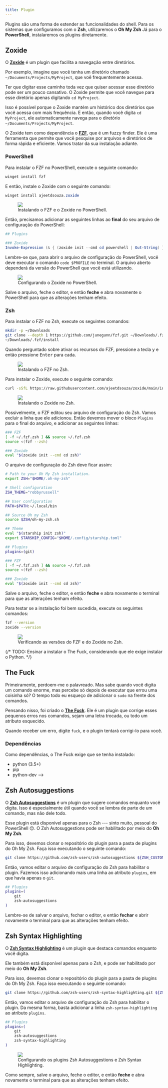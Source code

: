 ```yaml
---
title: Plugin
---
```


Plugins são uma forma de estender as funcionalidades do shell.
Para os sistemas que configuramos com o **Zsh**, utilizaremos o **Oh My Zsh**
Já para o **PowerShell**, instalaremos os plugins diretamente.

## Zoxide

O [**Zoxide**](https://github.com/ajeetdsouza/zoxide) é um plugin que facilita a navegação entre diretórios.

Por exemplo, imagine que você tenha um diretório chamado `~/Documents/Projects/MyProject`, que voê frequentemente acessa.

Ter que digitar esse caminho toda vez que quiser acessar esse diretório pode ser um pouco cansativo.
O Zoxide permite que você navegue para esse diretório apenas digitando `cd MyProject`.

Isso é possível porque o Zoxide mantém um histórico dos diretórios que você acessa com mais frequência.
E então, quando você digita `cd MyProject`, ele automaticamente navega para o diretório `~/Documents/Projects/MyProject`.

O Zoxide tem como dependência o [**FZF**](https://github.com/junegunn/fzf), que é um fuzzy finder.
Ele é uma ferramenta que permite que você pesquise por arquivos e diretórios de forma rápida e eficiente.
Vamos tratar da sua instalação adiante.

### PowerShell

Para instalar o FZF no PowerShell, execute o seguinte comando:

```powershell
winget install fzf
```

E então, instale o Zoxide com o seguinte comando:

```powershell
winget install ajeetdsouza.zoxide
```

<figure>
  <img src="/book_andesito/src/assets/content/docs/shell/plugins/installing_zoxide_powershell.png" />
  <figcaption>Instalando o FZF e o Zoxide no PowerShell.</figcaption>
</figure>

Então, precisamos adicionar as seguintes linhas ao **final** do seu arquivo de configuração do PowerShell:

```powershell
## Plugins

### Zoxide
Invoke-Expression (& { (zoxide init --cmd cd powershell | Out-String) })
```

Lembre-se que, para abrir o arquivo de configuração do PowerShell, você deve executar o comando `code $PROFILE` no terminal.
O arquivo aberto dependerá da versão do PowerShell que você está utilizando.

<figure>
  <img src="/book_andesito/src/assets/content/docs/shell/plugins/configuring_zoxide_powershell.png" />
  <figcaption>Configurando o Zoxide no PowerShell.</figcaption>
</figure>

Salve o arquivo, feche o editor, e então **feche** e abra novamente o PowerShell para que as alterações tenham efeito.

### Zsh

Para instalar o FZF no Zsh, execute os seguintes comandos:

```bash
mkdir -p ~/Downloads
git clone --depth 1 https://github.com/junegunn/fzf.git ~/Downloads/.fzf
~/Downloads/.fzf/install
```

Quando perguntado sobre ativar os recursos do FZF, pressione a tecla <kbd>y</kbd> e então pressione <kbd>Enter</kbd> para cada.

<figure>
  <img src="/book_andesito/src/assets/content/docs/shell/plugins/installing_fzf_zsh.png" />
  <figcaption>Instalando o FZF no Zsh.</figcaption>
</figure>

Para instalar o Zoxide, execute o seguinte comando:

```bash
curl -sSfL https://raw.githubusercontent.com/ajeetdsouza/zoxide/main/install.sh | sh
```

<figure>
  <img src="/book_andesito/src/assets/content/docs/shell/plugins/installing_zoxide_zsh.png" />
  <figcaption>Instalando o Zoxide no Zsh.</figcaption>
</figure>

Possivelmente, o FZF editou seu arquivo de configuração do Zsh.
Vamos excluir a linha que ele adicionou.
Então devemos mover o bloco `Plugins` para o final do arquivo, e adicionar as seguintes linhas:

```bash
### FZF
[ -f ~/.fzf.zsh ] && source ~/.fzf.zsh
source <(fzf --zsh)

### Zoxide
eval "$(zoxide init --cmd cd zsh)"
```

O arquivo de configuração do Zsh deve ficar assim:

```bash
# Path to your Oh My Zsh installation.
export ZSH="$HOME/.oh-my-zsh"

# Shell configuration
ZSH_THEME="robbyrussell"

## User configuration
PATH=$PATH:~/.local/bin

## Source Oh my Zsh
source $ZSH/oh-my-zsh.sh

## Theme
eval "$(starship init zsh)"
export STARSHIP_CONFIG="$HOME/.config/starship.toml"

## Plugins
plugins=(git)

### FZF
[ -f ~/.fzf.zsh ] && source ~/.fzf.zsh
source <(fzf --zsh)

### Zoxide
eval "$(zoxide init --cmd cd zsh)"
```

Salve o arquivo, feche o editor, e então **feche** e abra novamente o terminal para que as alterações tenham efeito.

Para testar se a instalação foi bem sucedida, execute os seguintes comandos:

```bash
fzf --version
zoxide --version
```

<figure>
  <img src="/book_andesito/src/assets/content/docs/shell/plugins/checking_zoxide_zsh.png" />
  <figcaption>Verificando as versões do FZF e do Zoxide no Zsh.</figcaption>
</figure>

{/* TODO: Ensinar a instalar o The Fuck, considerando que ele exige instalar o Python. */}

## The Fuck

Primeiramente, perdoem-me o palavreado.
Mas sabe quando você digita um comando enorme, mas percebe só depois de executar que errou uma coisinha só?
O tempo todo eu esqueço de adicionar o `sudo` na frente dos comandos.

Pensando nisso, foi criado o [**The Fuck**](https://github.com/nvbn/thefuck).
Ele é um plugin que corrige esses pequenos erros nos comandos, sejam uma letra trocada, ou todo um atributo esquecido.

Quando receber um erro, digite `fuck`, e o plugin tentará corrigi-lo para você.

### Dependências

Como dependências, o The Fuck exige que se tenha instalado:

- python (3.5+)
- pip
- python-dev -->

## Zsh Autosuggestions

O [**Zsh Autosuggestions**](https://github.com/zsh-users/zsh-autosuggestions/blob/master/INSTALL.md#oh-my-zsh) é um plugin que sugere comandos enquanto você digita.
Isso é especialmente útil quando você se lembra de parte de um comando, mas não dele todo.

Esse plugin está disponível apenas para o Zsh --- sinto muito, pessoal do PowerShell 😔.
O Zsh Autosuggestions pode ser habilitado por meio do **Oh My Zsh**.

Para isso, devemos clonar o repositório do plugin para a pasta de plugins do Oh My Zsh.
Faça isso executando o seguinte comando:

```bash
git clone https://github.com/zsh-users/zsh-autosuggestions ${ZSH_CUSTOM:-~/.oh-my-zsh/custom}/plugins/zsh-autosuggestions
```

Então, vamos editar o arquivo de configuração do Zsh para habilitar o plugin.
Fazemos isso adicionando mais uma linha ao atributo `plugins`, em que havia apenas o `git`.

```bash
## Plugins
plugins=(
    git
    zsh-autosuggestions
)
```

Lembre-se de salvar o arquivo, fechar o editor, e então **fechar** e abrir novamente o terminal para que as alterações tenham efeito.

## Zsh Syntax Highlighting

O [**Zsh Syntax Highlighting**](https://github.com/zsh-users/zsh-syntax-highlighting/blob/master/INSTALL.md#oh-my-zsh) é um plugin que destaca comandos enquanto você digita.

Ele também está disponível apenas para o Zsh, e pode ser habilitado por meio do **Oh My Zsh**.

Para isso, devemos clonar o repositório do plugin para a pasta de plugins do Oh My Zsh.
Faça isso executando o seguinte comando:

```bash
git clone https://github.com/zsh-users/zsh-syntax-highlighting.git ${ZSH_CUSTOM:-~/.oh-my-zsh/custom}/plugins/zsh-syntax-highlighting
```

Então, vamos editar o arquivo de configuração do Zsh para habilitar o plugin.
Da mesma forma, basta adicionar a linha `zsh-syntax-highlighting` ao atributo `plugins`.

```bash
## Plugins
plugins=(
    git
    zsh-autosuggestions
    zsh-syntax-highlighting
)
```

<figure>
  <img src="/book_andesito/src/assets/content/docs/shell/plugins/configuring_zsh_plugins.png" />
  <figcaption>
    Configurando os plugins Zsh Autosuggestions e Zsh Syntax Highlighting.
  </figcaption>
</figure>

Como sempre, salve o arquivo, feche o editor, e então **feche** e abra novamente o terminal para que as alterações tenham efeito.
